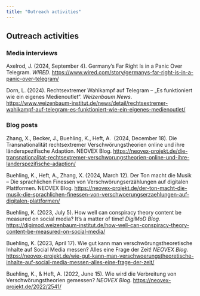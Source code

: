 ```yaml
---
title: "Outreach activities"
---
```


## Outreach activities

### Media interviews

Axelrod, J. (2024, September 4). Germany’s Far Right Is in a Panic Over Telegram. *WIRED.* <https://www.wired.com/story/germanys-far-right-is-in-a-panic-over-telegram/>

Dorn, L. (2024). Rechtsextremer Wahlkampf auf Telegram – „Es funktioniert wie ein eigenes Medienoutlet“. *Weizenbaum News*. <https://www.weizenbaum-institut.de/news/detail/rechtsextremer-wahlkampf-auf-telegram-es-funktioniert-wie-ein-eigenes-medienoutlet/>

### Blog posts

Zhang, X., Becker, J., Buehling, K., Heft, A.  (2024, December 18). Die Transnationalität rechtsextremer Verschwörungstheorien online und ihre länderspezifische Adaption. NEOVEX Blog. <https://neovex-projekt.de/die-transnationalitat-rechtsextremer-verschworungstheorien-online-und-ihre-landerspezifische-adaption/>

Buehling, K., Heft, A., Zhang, X. (2024, March 12). Der Ton macht die Musik – Die sprachlichen Finessen von Verschwörungserzählungen auf digitalen Plattformen. NEOVEX Blog. <https://neovex-projekt.de/der-ton-macht-die-musik-die-sprachlichen-finessen-von-verschwoerungserzaehlungen-auf-digitalen-plattformen/>

Buehling, K. (2023, July 5). How well can conspiracy theory content be measured on social media? It’s a matter of time! *DigiMoD Blog.* <https://digimod.weizenbaum-institut.de/how-well-can-conspiracy-theory-content-be-measured-on-social-media/>

Buehling, K. (2023, April 17). Wie gut kann man verschwörungstheoretische Inhalte auf Social Media messen? Alles eine Frage der Zeit! *NEOVEX Blog.* <https://neovex-projekt.de/wie-gut-kann-man-verschwoerungstheoretische-inhalte-auf-social-media-messen-alles-eine-frage-der-zeit/>

Buehling, K., & Heft, A. (2022, June 15). Wie wird die Verbreitung von Verschwörungstheorien gemessen? *NEOVEX Blog*. <https://neovex-projekt.de/2022/2541/>
